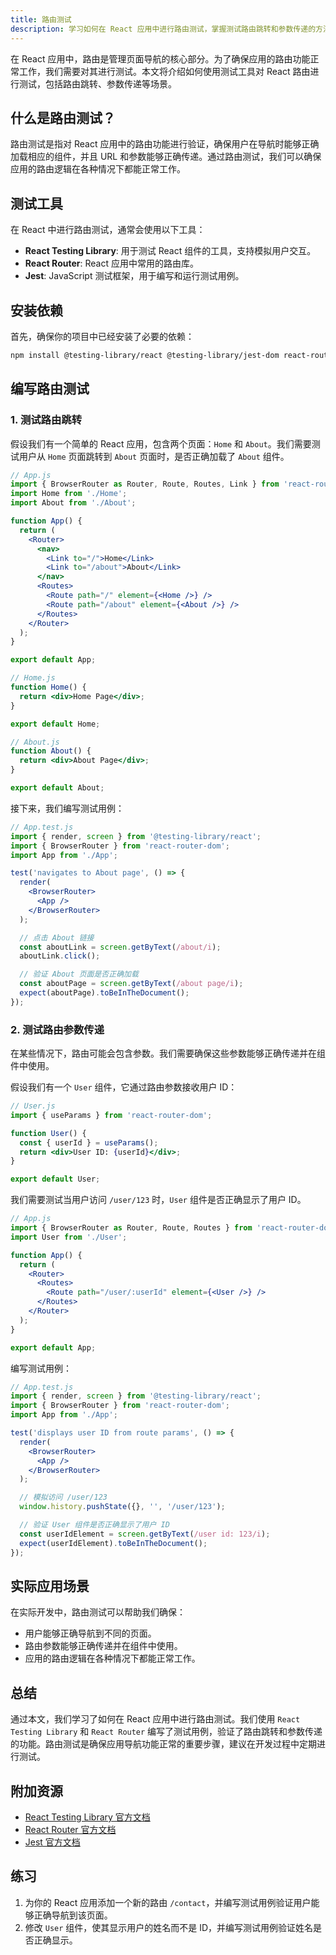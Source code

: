 ```yaml
---
title: 路由测试
description: 学习如何在 React 应用中进行路由测试，掌握测试路由跳转和参数传递的方法。
---
```


在 React 应用中，路由是管理页面导航的核心部分。为了确保应用的路由功能正常工作，我们需要对其进行测试。本文将介绍如何使用测试工具对 React 路由进行测试，包括路由跳转、参数传递等场景。

## 什么是路由测试？

路由测试是指对 React 应用中的路由功能进行验证，确保用户在导航时能够正确加载相应的组件，并且 URL 和参数能够正确传递。通过路由测试，我们可以确保应用的路由逻辑在各种情况下都能正常工作。

## 测试工具

在 React 中进行路由测试，通常会使用以下工具：

- **React Testing Library**: 用于测试 React 组件的工具，支持模拟用户交互。
- **React Router**: React 应用中常用的路由库。
- **Jest**: JavaScript 测试框架，用于编写和运行测试用例。

## 安装依赖

首先，确保你的项目中已经安装了必要的依赖：

```bash
npm install @testing-library/react @testing-library/jest-dom react-router-dom
```

## 编写路由测试

### 1. 测试路由跳转

假设我们有一个简单的 React 应用，包含两个页面：`Home` 和 `About`。我们需要测试用户从 `Home` 页面跳转到 `About` 页面时，是否正确加载了 `About` 组件。

```jsx
// App.js
import { BrowserRouter as Router, Route, Routes, Link } from 'react-router-dom';
import Home from './Home';
import About from './About';

function App() {
  return (
    <Router>
      <nav>
        <Link to="/">Home</Link>
        <Link to="/about">About</Link>
      </nav>
      <Routes>
        <Route path="/" element={<Home />} />
        <Route path="/about" element={<About />} />
      </Routes>
    </Router>
  );
}

export default App;
```

```jsx
// Home.js
function Home() {
  return <div>Home Page</div>;
}

export default Home;
```

```jsx
// About.js
function About() {
  return <div>About Page</div>;
}

export default About;
```

接下来，我们编写测试用例：

```jsx
// App.test.js
import { render, screen } from '@testing-library/react';
import { BrowserRouter } from 'react-router-dom';
import App from './App';

test('navigates to About page', () => {
  render(
    <BrowserRouter>
      <App />
    </BrowserRouter>
  );

  // 点击 About 链接
  const aboutLink = screen.getByText(/about/i);
  aboutLink.click();

  // 验证 About 页面是否正确加载
  const aboutPage = screen.getByText(/about page/i);
  expect(aboutPage).toBeInTheDocument();
});
```

### 2. 测试路由参数传递

在某些情况下，路由可能会包含参数。我们需要确保这些参数能够正确传递并在组件中使用。

假设我们有一个 `User` 组件，它通过路由参数接收用户 ID：

```jsx
// User.js
import { useParams } from 'react-router-dom';

function User() {
  const { userId } = useParams();
  return <div>User ID: {userId}</div>;
}

export default User;
```

我们需要测试当用户访问 `/user/123` 时，`User` 组件是否正确显示了用户 ID。

```jsx
// App.js
import { BrowserRouter as Router, Route, Routes } from 'react-router-dom';
import User from './User';

function App() {
  return (
    <Router>
      <Routes>
        <Route path="/user/:userId" element={<User />} />
      </Routes>
    </Router>
  );
}

export default App;
```

编写测试用例：

```jsx
// App.test.js
import { render, screen } from '@testing-library/react';
import { BrowserRouter } from 'react-router-dom';
import App from './App';

test('displays user ID from route params', () => {
  render(
    <BrowserRouter>
      <App />
    </BrowserRouter>
  );

  // 模拟访问 /user/123
  window.history.pushState({}, '', '/user/123');

  // 验证 User 组件是否正确显示了用户 ID
  const userIdElement = screen.getByText(/user id: 123/i);
  expect(userIdElement).toBeInTheDocument();
});
```

## 实际应用场景

在实际开发中，路由测试可以帮助我们确保：

- 用户能够正确导航到不同的页面。
- 路由参数能够正确传递并在组件中使用。
- 应用的路由逻辑在各种情况下都能正常工作。

## 总结

通过本文，我们学习了如何在 React 应用中进行路由测试。我们使用 `React Testing Library` 和 `React Router` 编写了测试用例，验证了路由跳转和参数传递的功能。路由测试是确保应用导航功能正常的重要步骤，建议在开发过程中定期进行测试。

## 附加资源

- [React Testing Library 官方文档](https://testing-library.com/docs/react-testing-library/intro/)
- [React Router 官方文档](https://reactrouter.com/)
- [Jest 官方文档](https://jestjs.io/docs/getting-started)

## 练习

1. 为你的 React 应用添加一个新的路由 `/contact`，并编写测试用例验证用户能够正确导航到该页面。
2. 修改 `User` 组件，使其显示用户的姓名而不是 ID，并编写测试用例验证姓名是否正确显示。
